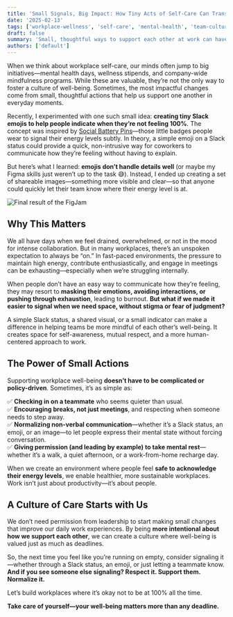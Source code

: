 ```yaml
---
title: 'Small Signals, Big Impact: How Tiny Acts of Self-Care Can Transform Workplace Well-Being'
date: '2025-02-13'
tags: ['workplace-wellness', 'self-care', 'mental-health', 'team-culture']
draft: false
summary: 'Small, thoughtful ways to support each other at work can have a big impact. Normalizing simple signals—like Slack statuses or images—helps create a healthier, more mindful workplace.'
authors: ['default']
---
```


When we think about workplace self-care, our minds often jump to big initiatives—mental health days, wellness stipends, and company-wide mindfulness programs. While these are valuable, they’re not the only way to foster a culture of well-being. Sometimes, the most impactful changes come from small, thoughtful actions that help us support one another in everyday moments.

Recently, I experimented with one such small idea: **creating tiny Slack emojis to help people indicate when they’re not feeling 100%**. The concept was inspired by [Social Battery Pins](https://www.ateliereumori.com/products/the-original-social-battery-interactive-enamel-pin)—those little badges people wear to signal their energy levels subtly. In theory, a simple emoji on a Slack status could provide a quick, non-intrusive way for coworkers to communicate how they’re feeling without having to explain.

But here’s what I learned: **emojis don’t handle details well** (or maybe my Figma skills just weren’t up to the task 😅). Instead, I ended up creating a set of shareable images—something more visible and clear—so that anyone could quickly let their team know where their energy level is at.

![Final result of the FigJam](/static/images/blog/small-signals-big-impact-workplace-self-care/my_social_battery.jpeg)

## Why This Matters

We all have days when we feel drained, overwhelmed, or not in the mood for intense collaboration. But in many workplaces, there’s an unspoken expectation to always be “on.” In fast-paced environments, the pressure to maintain high energy, contribute enthusiastically, and engage in meetings can be exhausting—especially when we’re struggling internally.

When people don’t have an easy way to communicate how they’re feeling, they may resort to **masking their emotions, avoiding interactions, or pushing through exhaustion**, leading to burnout. **But what if we made it easier to signal when we need space, without stigma or fear of judgment?**

A simple Slack status, a shared visual, or a small indicator can make a difference in helping teams be more mindful of each other’s well-being. It creates space for self-awareness, mutual respect, and a more human-centered approach to work.

## The Power of Small Actions

Supporting workplace well-being **doesn’t have to be complicated or policy-driven**. Sometimes, it’s as simple as:

✅ **Checking in on a teammate** who seems quieter than usual.  
✅ **Encouraging breaks, not just meetings**, and respecting when someone needs to step away.  
✅ **Normalizing non-verbal communication**—whether it’s a Slack status, an emoji, or an image—to let people express their mental state without forcing conversation.  
✅ **Giving permission (and leading by example) to take mental rest**—whether it’s a walk, a quiet afternoon, or a work-from-home recharge day.

When we create an environment where people feel **safe to acknowledge their energy levels**, we enable healthier, more sustainable workplaces. Work isn’t just about productivity—it’s about people.

## A Culture of Care Starts with Us

We don’t need permission from leadership to start making small changes that improve our daily work experiences. By being **more intentional about how we support each other**, we can create a culture where well-being is valued just as much as deadlines.

So, the next time you feel like you’re running on empty, consider signaling it—whether through a Slack status, an emoji, or just letting a teammate know. **And if you see someone else signaling? Respect it. Support them. Normalize it.**

Let’s build workplaces where it’s okay not to be at 100% all the time.

**Take care of yourself—your well-being matters more than any deadline.**
